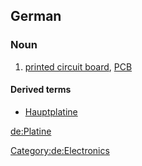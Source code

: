 {{wikipedia|lang=de}}
==German==

===Noun===
{{de-noun|g=f|plural=Platinen}}

# [[printed circuit board]], [[PCB]]

====Derived terms====
* [[Hauptplatine]] {{f}}

[[Category:de:Electronics]]

[[de:Platine]]